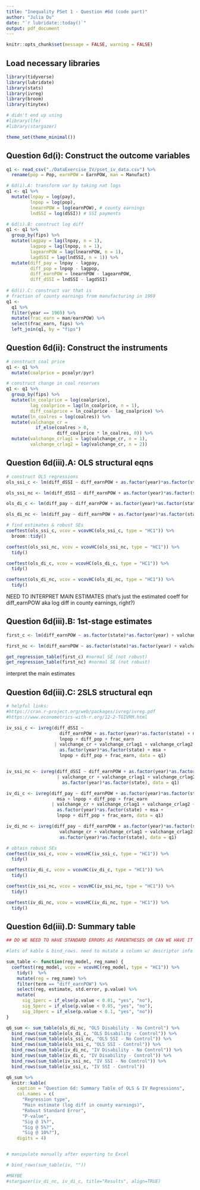 ```yaml
---
title: "Inequality PSet 1 - Question #6d (code part)"
author: "Julia Du"
date: "`r lubridate::today()`"
output: pdf_document
---
```


```r
knitr::opts_chunk$set(message = FALSE, warning = FALSE)
```

## Load necessary libraries
```r
library(tidyverse)
library(lubridate)
library(stats)
library(ivreg)
library(broom)
library(tinytex)

# didn't end up using
#library(lfe)
#library(stargazer)

theme_set(theme_minimal())
```

## Question 6d(i): Construct the outcome variables

```r
q1 <- read_csv("./DataExercise_IV/pset_iv_data.csv") %>%
  rename(pop = Pop, earnPOW = EarnPOW, man = Manufact)

# 6d(i).A: transform var by taking nat logs
q1 <- q1 %>%
  mutate(lnpay = log(pay),
         lnpop = log(pop),
         lnearnPOW = log(earnPOW), # county earnings
         lndSSI = log(dSSI)) # SSI payments 

# 6d(i).B: construct log diff
q1 <- q1 %>%
  group_by(fips) %>% 
  mutate(lagpay = lag(lnpay, n = 1),
         lagpop = lag(lnpop, n = 1),
         lagearnPOW = lag(lnearnPOW, n = 1),
         lagdSSI = lag(lndSSI, n = 1)) %>%
  mutate(diff_pay = lnpay - lagpay,
         diff_pop = lnpop - lagpop,
         diff_earnPOW = lnearnPOW - lagearnPOW,
         diff_dSSI = lndSSI - lagdSSI) 
  
# 6d(i).C: construct var that is 
# fraction of county earnings from manufacturing in 1969
q1 <- 
  q1 %>%
  filter(year == 1969) %>%
  mutate(frac_earn = man/earnPOW) %>%
  select(frac_earn, fips) %>%
  left_join(q1, by = "fips")
```

## Question 6d(ii): Construct the instruments

```r
# construct coal price
q1 <- q1 %>%
  mutate(coalprice = pcoalyr/pyr)

# construct change in coal reserves
q1 <- q1 %>%
  group_by(fips) %>%
  mutate(ln_coalprice = log(coalprice),
         lag_coalprice = lag(ln_coalprice, n = 1),
         diff_coalprice = ln_coalprice - lag_coalprice) %>%
  mutate(ln_coalres = log(coalres)) %>%
  mutate(valchange_cr = 
           if_else(coalres > 0,
                   diff_coalprice * ln_coalres, 0)) %>%
  mutate(valchange_crlag1 = lag(valchange_cr, n = 1),
         valchange_crlag2 = lag(valchange_cr, n = 2))
```


## Question 6d(iii).A: OLS structural eqns

```r
# construct OLS regressions
ols_ssi_c <- lm(diff_dSSI ~ diff_earnPOW + as.factor(year)*as.factor(state) + msa + lnpop + diff_pop + frac_earn, data = q1)

ols_ssi_nc <- lm(diff_dSSI ~ diff_earnPOW + as.factor(year)*as.factor(state), data = q1)

ols_di_c <- lm(diff_pay ~ diff_earnPOW + as.factor(year)*as.factor(state) + msa + lnpop + diff_pop + frac_earn, data = q1)

ols_di_nc <- lm(diff_pay ~ diff_earnPOW + as.factor(year)*as.factor(state), data = q1)

# find estimates & robust SEs
coeftest(ols_ssi_c, vcov = vcovHC(ols_ssi_c, type = "HC1")) %>%
  broom::tidy() 

coeftest(ols_ssi_nc, vcov = vcovHC(ols_ssi_nc, type = "HC1")) %>%
  tidy()

coeftest(ols_di_c, vcov = vcovHC(ols_di_c, type = "HC1")) %>%
  tidy()

coeftest(ols_di_nc, vcov = vcovHC(ols_di_nc, type = "HC1")) %>%
  tidy()

```

NEED TO INTERPRET MAIN ESTIMATES (that's just the estimated coeff for diff_earnPOW aka log diff in county earnings, right?)

## Question 6d(iii).B: 1st-stage estimates

```r
first_c <- lm(diff_earnPOW ~ as.factor(state)*as.factor(year) + valchange_cr + msa + lnpop + diff_pop + frac_earn, data = q1)

first_nc <- lm(diff_earnPOW ~ as.factor(state)*as.factor(year) + valchange_cr, data = q1)

get_regression_table(first_c) #normal SE (not robust)
get_regression_table(first_nc) #normal SE (not robust)
```

interpret the main estimates

## Question 6d(iii).C: 2SLS structural eqn

```r
# helpful links:
#https://cran.r-project.org/web/packages/ivreg/ivreg.pdf
#https://www.econometrics-with-r.org/12-2-TGIVRM.html

iv_ssi_c <- ivreg(diff_dSSI ~ 
                    diff_earnPOW + as.factor(year)*as.factor(state) + msa + 
                    lnpop + diff_pop + frac_earn 
                  | valchange_cr + valchange_crlag1 + valchange_crlag2 + 
                    as.factor(year)*as.factor(state) + msa + 
                    lnpop + diff_pop + frac_earn, data = q1)


iv_ssi_nc <- ivreg(diff_dSSI ~ diff_earnPOW + as.factor(year)*as.factor(state) 
                   | valchange_cr + valchange_crlag1 + valchange_crlag2 + 
                     as.factor(year)*as.factor(state), data = q1)

iv_di_c <- ivreg(diff_pay ~ diff_earnPOW + as.factor(year)*as.factor(state) + 
                   msa + lnpop + diff_pop + frac_earn 
                 | valchange_cr + valchange_crlag1 + valchange_crlag2 + 
                   as.factor(year)*as.factor(state) + msa + 
                   lnpop + diff_pop + frac_earn, data = q1)

iv_di_nc <- ivreg(diff_pay ~ diff_earnPOW + as.factor(year)*as.factor(state) | 
                    valchange_cr + valchange_crlag1 + valchange_crlag2 + 
                    as.factor(year)*as.factor(state), data = q1)

# obtain robust SEs
coeftest(iv_ssi_c, vcov = vcovHC(iv_ssi_c, type = "HC1")) %>%
  tidy() 

coeftest(iv_di_c, vcov = vcovHC(iv_di_c, type = "HC1")) %>%
  tidy() 

coeftest(iv_ssi_nc, vcov = vcovHC(iv_ssi_nc, type = "HC1")) %>%
  tidy() 

coeftest(iv_di_nc, vcov = vcovHC(iv_di_nc, type = "HC1")) %>%
  tidy() 


```


## Question 6d(iii).D: Summary table

```r
## DO WE NEED TO HAVE STANDARD ERRORS AS PARENTHESES OR CAN WE HAVE IT AS A SEPARATE COLUMN?

#lots of kable & bind_rows. need to mutate a column w/ descriptor info on which regression (e.g. ols, control/nc) the coeff corresponds to

sum_table <- function(reg_model, reg_name) {
  coeftest(reg_model, vcov = vcovHC(reg_model, type = "HC1")) %>%
    tidy()  %>%
    mutate(reg = reg_name) %>%
    filter(term == "diff_earnPOW") %>%
    select(reg, estimate, std.error, p.value) %>%
    mutate(
      sig_1perc = if_else(p.value < 0.01, "yes", "no"),
      sig_5perc = if_else(p.value < 0.05, "yes", "no"),
      sig_10perc = if_else(p.value < 0.1, "yes", "no"))
}

q6_sum <- sum_table(ols_di_nc, "OLS Disability - No Control") %>%
  bind_rows(sum_table(ols_di_c, "OLS Disability - Control")) %>%
  bind_rows(sum_table(ols_ssi_nc, "OLS SSI - No Control")) %>%
  bind_rows(sum_table(ols_ssi_c, "OLS SSI - Control")) %>%
  bind_rows(sum_table(iv_di_nc, "IV Disability - No Control")) %>%
  bind_rows(sum_table(iv_di_c, "IV Disability - Control")) %>%
  bind_rows(sum_table(iv_ssi_nc, "IV SSI - No Control")) %>%
  bind_rows(sum_table(iv_ssi_c, "IV SSI - Control"))

q6_sum %>%
  knitr::kable(
    caption = "Question 6d: Summary Table of OLS & IV Regressions", 
    col.names = c(
      "Regression type",
      "Main estimate (log diff in county earnings)", 
      "Robust Standard Error",
      "P-value",
      "Sig @ 1%?",
      "Sig @ 5%?",
      "Sig @ 10%?"),
    digits = 4)


# manipulate manually after exporting to Excel

# bind_rows(sum_table(iv, ""))

#MAYBE
#stargazer(iv_di_nc, iv_di_c, title="Results", align=TRUE)



```


